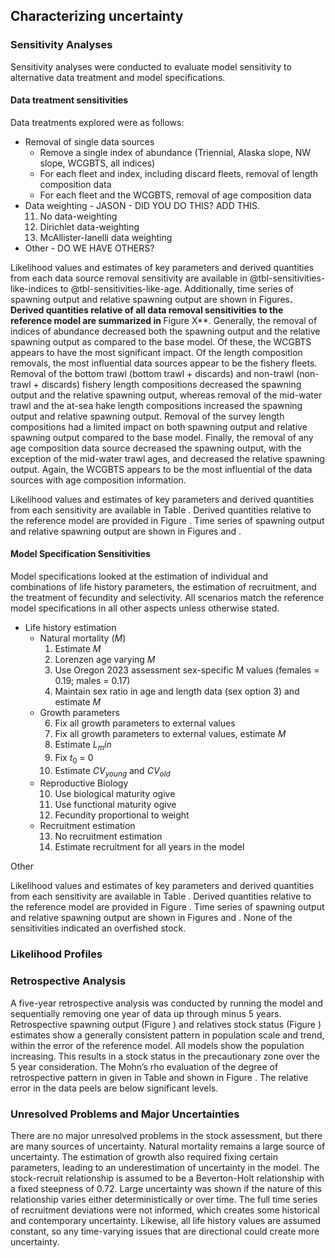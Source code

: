 ## Characterizing uncertainty
### Sensitivity Analyses {#sec-assmt-sens}
Sensitivity analyses were conducted to evaluate model sensitivity to alternative data treatment and model specifications.

#### Data treatment sensitivities
Data treatments explored were as follows:

- Removal of single data sources 
	- Remove a single index of abundance (Triennial, Alaska slope, NW slope, WCGBTS, all indices)
	- For each fleet and index, including discard fleets, removal of length composition data
	- For each fleet and the WCGBTS, removal of age composition data
  	
- Data weighting - JASON - DID YOU DO THIS? ADD THIS. 
  	11. No data-weighting
  	12. Dirichlet data-weighting
  	13. McAllister-Ianelli data weighting

- Other - DO WE HAVE OTHERS?

Likelihood values and estimates of key parameters and derived quantities from each data source removal sensitivity are available in @tbl-sensitivities-like-indices to @tbl-sensitivities-like-age. Additionally, time series of spawning output and relative spawning output are shown in Figures**. Derived quantities relative of all data removal sensitivities to the reference model are summarized in **Figure X**. Generally, the removal of indices of abundance decreased both the spawning output and the relative spawning output as compared to the base model. Of these, the WCGBTS appears to have the most significant impact. Of the length composition removals, the most influential data sources appear to be the fishery fleets. Removal of the bottom trawl (bottom trawl + discards) and non-trawl (non-trawl + discards) fishery length compositions decreased the spawning output and the relative spawning output, whereas removal of the mid-water trawl and the at-sea hake length compositions increased the spawning output and relative spawning output. Removal of the survey length compositions had a limited impact on both spawning output and relative spawning output compared to the base model. Finally, the removal of any age composition data source decreased the spawning output, with the exception of the mid-water trawl ages, and decreased the relative spawning output. Again, the WCGBTS appears to be the most influential of the data sources with age composition information.

Likelihood values and estimates of key parameters and derived quantities from each sensitivity are available in Table . Derived quantities relative to the reference model are provided in Figure . Time series of spawning output and relative spawning output are shown in Figures  and .

#### Model Specification Sensitivities {#senstivities}
Model specifications looked at the estimation of individual and combinations of life history parameters, the estimation of recruitment, and the treatment of fecundity and selectivity. All scenarios match the reference model specifications in all other aspects unless otherwise stated.

- Life history estimation
	- Natural mortality ($M$)
		1. Estimate $M$
		2. Lorenzen age varying $M$
		3. Use Oregon 2023 assessment sex-specific M values (females = 0.19; males = 0.17)
		4. Maintain sex ratio in age and length data (sex option 3) and estimate $M$
	
	- Growth parameters
	 	6. Fix all growth parameters to external values
	 	5. Fix all growth parameters to external values, estimate $M$
		7. Estimate $L_min$
	 	8. Fix $t_0$ = 0
	 	9. Estimate $CV_{young}$ and $CV_{old}$
	
	- Reproductive Biology
	 	10. Use biological maturity ogive
	 	11. Use functional maturity ogive
	 	12. Fecundity proportional to weight

	- Recruitment estimation
	 	13. No recruitment estimation
	 	14. Estimate recruitment for all years in the model
 
 Other
 
Likelihood values and estimates of key parameters and derived quantities from each sensitivity are available in Table . Derived quantities relative to the reference model are provided in Figure . Time series of spawning output and relative spawning output are shown in Figures  and . None of the sensitivities indicated an overfished stock.
 
### Likelihood Profiles


### Retrospective Analysis

A five-year retrospective analysis was conducted by running the model and sequentially removing one year of data up through minus 5 years. Retrospective spawning output (Figure ) and relatives stock status (Figure ) estimates show a generally consistent pattern in population scale and trend, within the error of the reference model. All models show the population increasing. This results in a stock status in the precautionary zone over the 5 year consideration. The Mohn's rho evaluation of the degree of retrospective pattern in given in Table  and shown in Figure . The relative error in the data peels are below significant levels. 


### Unresolved Problems and Major Uncertainties

There are no major unresolved problems in the stock assessment, but there are many sources of uncertainty. Natural mortality remains a large source of uncertainty. The estimation of growth also required fixing certain parameters, leading to an underestimation of uncertainty in the model. The stock-recruit relationship is assumed to be a Beverton-Holt relationship with a fixed steepness of 0.72. Large uncertainty was shown if the nature of this relationship varies either deterministically or over time. The full time series of recruitment deviations were not informed, which creates some historical and contemporary uncertainty. Likewise, all life history values are assumed constant, so any time-varying issues that are directional could create more uncertainty. 
